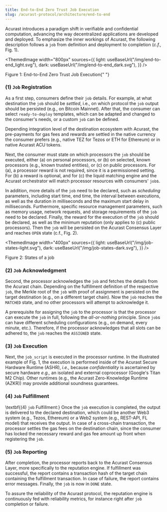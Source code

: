 ```yaml
---
title: End-to-End Zero Trust Job Execution
slug: /acurast-protocol/architecture/end-to-end
---
```



Acurast introduces a paradigm shift in verifiable and confidential computation, advancing the way decentralized applications are developed and deployed. To emphasize the inner workings of Acurast, the following description follows a `job` from definition and deployment to completion (_c.f.,_ Fig. 1).

<ThemedImage
  width="800px"
  sources={{
    light: useBaseUrl("/img/end-to-end_light.svg"),
    dark: useBaseUrl("/img/end-to-end_dark.svg"),
  }}
/>
<p style={{ color: "gray", fontSize: "small" }}>
  Figure 1: End-to-End Zero Trust Job Execution{" "}
</p>

### (1) `Job` Registration

As a first step, consumers define their `job` details. For example, at what destination the `job` should be _settled_, i.e., on which protocol the `job` output should be persisted (e.g., on Bitcoin Mainnet). After that, the consumer can select `ready-to-deploy` templates, which can be adapted and changed to the consumer's needs, or a custom `job` can be defined.

Depending integration level of the destination ecosystem with Acurast, the pre-payments for gas fees and rewards are settled in the native currency the consumer prefers (e.g., native TEZ for Tezos or ETH for Ethereum) or in native Acurast ACU tokens.

Next, the consumer must state on which processors the `job` should be executed, either (a) on personal processors, or (b) on selected, known processors (e.g., known trusted entities), or (c) on public processors. For (a), a processor reward is not required, since it is a permissioned setting. For (b) a reward is optional, and for (c) the liquid matching engine and the Acurast orchestrator will match processor resources with consumers' `job`s.

In addition, more details of the `job` need to be declared, such as _scheduling_ parameters, including start time, end time, the interval between executions, as well as the duration in milliseconds and the maximum start delay in milliseconds. Furthermore, specific resource management parameters, such as memory usage, network requests, and storage requirements of the `job` need to be declared. Finally, the reward for the execution of the `job` should be declared, as well as the minimum reputation (only applies to (c) public processors). Then the `job` will be persisted on the Acurast Consensus Layer and reaches `OPEN` state (c.f., Fig. 2).

<ThemedImage
  width="400px"
  sources={{
    light: useBaseUrl("/img/job-states-light.svg"),
    dark: useBaseUrl("/img/job-states-dark.svg"),
  }}
/>

<p style={{ color: "gray", fontSize: "small" }}>Figure 2: States of a job </p>

### (2) `Job` Acknowledgment

Second, the processor acknowledges the `job` and fetches the details from the Acurast chain. Depending on the fulfillment definition of the respective `job`, the Merkle root of the `job` with proof of assignment is persisted on the target destination (e.g., on a different target chain). Now the `job` reaches the `MATCHED` state, and no other processors will attempt to acknowledge it.

A prerequisite for assigning the `job` to the processor is that the processor can execute the `job` in full, following the _all-or-nothing_ principle. Since `job`s can have different scheduling configurations (e.g., on demand, every minute, etc.). Therefore, if the processor acknowledges that all slots can be adhered to, the `job` reaches the `ASSIGNED` state.

### (3) `Job` Execution

Next, the `job_script` is executed in the processor runtime. In the illustrated example of Fig. 1, the execution is performed inside of the Acurast Secure Hardware Runtime (ASHR), _i.e.,_ because _confidentiality_ is ascertained by secure hardware _e.g.,_ an isolated and external coprocessor (Google's Titan M2 Chip). Other runtimes (e.g., the Acurast Zero-Knowledge Runtime (AZKR)) may provide additional soundness guarantees.

### (4) `Job` Fulfillment

\textbf{(4) `job` Fulfillment:} Once the `job` execution is completed, the output is delivered to the declared destination, which could be another Web3 system (e.g., Tezos, Ethereum) or a Web2 system (e.g., REST-API, FL model) that receives the output. In case of a cross-chain transaction, the processor settles the gas fees on the destination chain, since the consumer has locked the necessary reward and gas fee amount up front when registering the `job`.

### (5) `Job` Reporting

After completion, the processor reports back to the Acurast Consensus Layer, more specifically to the reputation engine. If fulfillment was successful, the report contains a transaction hash of the target chain containing the fulfillment transaction. In case of failure, the report contains error messages. Finally, the `job` is now in `DONE` state.

To assure the reliability of the Acurast protocol, the reputation engine is continuously fed with reliability metrics, for instance right after `job` completion or failure.
